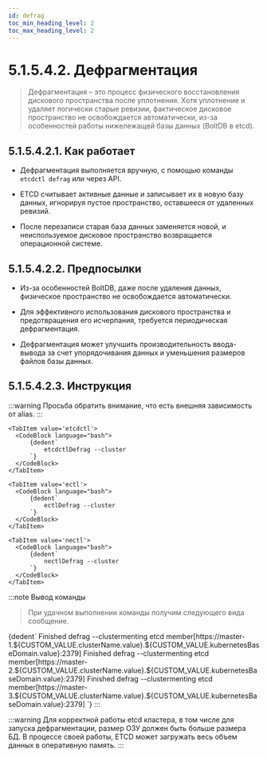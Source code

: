```yaml
---
id: defrag
toc_min_heading_level: 2
toc_max_heading_level: 2
---
```



# 5.1.5.4.2. Дефрагментация

> Дефрагментация – это процесс физического восстановления дискового пространства после уплотнения. Хотя уплотнение и удаляет логически старые ревизии, фактическое дисковое пространство не освобождается автоматически, из-за особенностей работы нижележащей базы данных (BoltDB в etcd).

## 5.1.5.4.2.1. Как работает

- Дефрагментация выполняется вручную, с помощью команды `etcdctl defrag` или через API.

- ETCD считывает активные данные и записывает их в новую базу данных, игнорируя пустое пространство, оставшееся от удаленных ревизий.

- После перезаписи старая база данных заменяется новой, и неиспользуемое дисковое пространство возвращается операционной системе.

## 5.1.5.4.2.2. Предпосылки

- Из-за особенностей BoltDB, даже после удаления данных, физическое пространство не освобождается автоматически.

- Для эффективного использования дискового пространства и предотвращения его исчерпания, требуется периодическая дефрагментация.

- Дефрагментация может улучшить производительность ввода-вывода за счет упорядочивания данных и уменьшения размеров файлов базы данных.

## 5.1.5.4.2.3. Инструкция

:::warning
Просьба обратить внимание, что есть внешняя зависимость от alias.
:::

<Tabs groupId="install-type">

    <TabItem value='etcdctl'>
      <CodeBlock language="bash">
          {dedent`
              etcdctlDefrag --cluster
          `}
      </CodeBlock>
    </TabItem>

    <TabItem value='ectl'>
      <CodeBlock language="bash">
          {dedent`
              ectlDefrag --cluster
          `}
      </CodeBlock>
    </TabItem>

    <TabItem value='nectl'>
      <CodeBlock language="bash">
          {dedent`
              nectlDefrag --cluster
          `}
      </CodeBlock>
    </TabItem>

</Tabs>

:::note Вывод команды

> При удачном выполнении команды получим следующего вида сообщение.

<CodeBlock language="bash">
  {dedent`
        Finished defrag --clustermenting etcd member[https://master-1.${CUSTOM_VALUE.clusterName.value}.${CUSTOM_VALUE.kubernetesBaseDomain.value}:2379]
        Finished defrag --clustermenting etcd member[https://master-2.${CUSTOM_VALUE.clusterName.value}.${CUSTOM_VALUE.kubernetesBaseDomain.value}:2379]
        Finished defrag --clustermenting etcd member[https://master-3.${CUSTOM_VALUE.clusterName.value}.${CUSTOM_VALUE.kubernetesBaseDomain.value}:2379]
    `}
</CodeBlock>
:::

:::warning
Для корректной работы etcd кластера, в том числе для запуска дефрагментации, размер ОЗУ должен быть больше размера БД.
В процессе своей работы, ETCD может загружать весь объем данных в оперативную память.
:::
